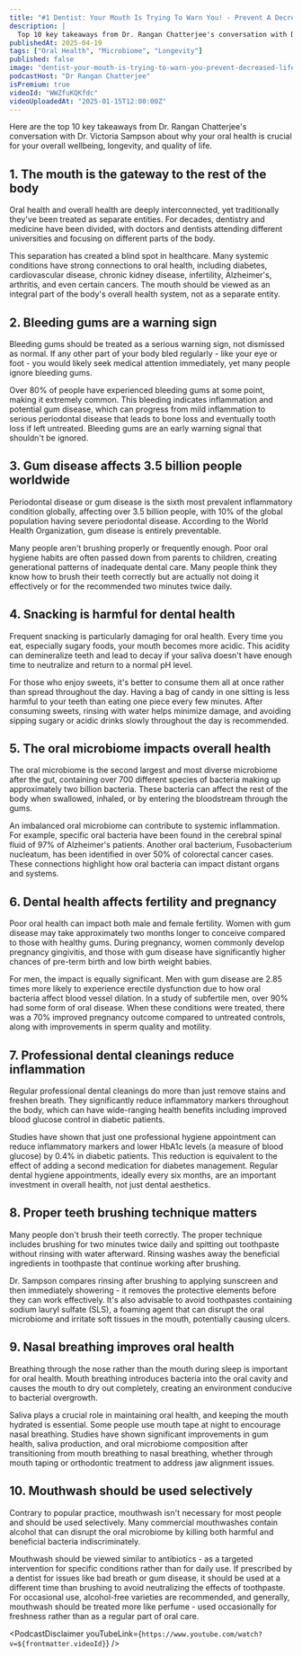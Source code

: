 ```yaml
---
title: "#1 Dentist: Your Mouth Is Trying To Warn You! - Prevent A Decreased Lifespan Before It's Too Late"
description: |
  Top 10 key takeaways from Dr. Rangan Chatterjee's conversation with Dr. Victoria Sampson about why your oral health is crucial for your overall wellbeing, longevity, and quality of life.
publishedAt: 2025-04-19
tags: ["Oral Health", "Microbiome", "Longevity"]
published: false
image: "dentist-your-mouth-is-trying-to-warn-you-prevent-decreased-lifespan-before-its-too-late.jpg"
podcastHost: "Dr Rangan Chatterjee"
isPremium: true
videoId: "WWZfuKQKfdc"
videoUploadedAt: "2025-01-15T12:00:00Z"
---
```



<PodcastSummaryPageLayout frontmatter={frontmatter}>

Here are the top 10 key takeaways from Dr. Rangan Chatterjee's conversation with Dr. Victoria Sampson about why your oral health is crucial for your overall wellbeing, longevity, and quality of life.

## 1. The mouth is the gateway to the rest of the body

Oral health and overall health are deeply interconnected, yet traditionally they've been treated as separate entities. For decades, dentistry and medicine have been divided, with doctors and dentists attending different universities and focusing on different parts of the body.

This separation has created a blind spot in healthcare. Many systemic conditions have strong connections to oral health, including diabetes, cardiovascular disease, chronic kidney disease, infertility, Alzheimer's, arthritis, and even certain cancers. The mouth should be viewed as an integral part of the body's overall health system, not as a separate entity.

## 2. Bleeding gums are a warning sign

Bleeding gums should be treated as a serious warning sign, not dismissed as normal. If any other part of your body bled regularly - like your eye or foot - you would likely seek medical attention immediately, yet many people ignore bleeding gums.

Over 80% of people have experienced bleeding gums at some point, making it extremely common. This bleeding indicates inflammation and potential gum disease, which can progress from mild inflammation to serious periodontal disease that leads to bone loss and eventually tooth loss if left untreated. Bleeding gums are an early warning signal that shouldn't be ignored.

## 3. Gum disease affects 3.5 billion people worldwide

Periodontal disease or gum disease is the sixth most prevalent inflammatory condition globally, affecting over 3.5 billion people, with 10% of the global population having severe periodontal disease. According to the World Health Organization, gum disease is entirely preventable.

Many people aren't brushing properly or frequently enough. Poor oral hygiene habits are often passed down from parents to children, creating generational patterns of inadequate dental care. Many people think they know how to brush their teeth correctly but are actually not doing it effectively or for the recommended two minutes twice daily.

## 4. Snacking is harmful for dental health

Frequent snacking is particularly damaging for oral health. Every time you eat, especially sugary foods, your mouth becomes more acidic. This acidity can demineralize teeth and lead to decay if your saliva doesn't have enough time to neutralize and return to a normal pH level.

For those who enjoy sweets, it's better to consume them all at once rather than spread throughout the day. Having a bag of candy in one sitting is less harmful to your teeth than eating one piece every few minutes. After consuming sweets, rinsing with water helps minimize damage, and avoiding sipping sugary or acidic drinks slowly throughout the day is recommended.

## 5. The oral microbiome impacts overall health

The oral microbiome is the second largest and most diverse microbiome after the gut, containing over 700 different species of bacteria making up approximately two billion bacteria. These bacteria can affect the rest of the body when swallowed, inhaled, or by entering the bloodstream through the gums.

An imbalanced oral microbiome can contribute to systemic inflammation. For example, specific oral bacteria have been found in the cerebral spinal fluid of 97% of Alzheimer's patients. Another oral bacterium, Fusobacterium nucleatum, has been identified in over 50% of colorectal cancer cases. These connections highlight how oral bacteria can impact distant organs and systems.

## 6. Dental health affects fertility and pregnancy

Poor oral health can impact both male and female fertility. Women with gum disease may take approximately two months longer to conceive compared to those with healthy gums. During pregnancy, women commonly develop pregnancy gingivitis, and those with gum disease have significantly higher chances of pre-term birth and low birth weight babies.

For men, the impact is equally significant. Men with gum disease are 2.85 times more likely to experience erectile dysfunction due to how oral bacteria affect blood vessel dilation. In a study of subfertile men, over 90% had some form of oral disease. When these conditions were treated, there was a 70% improved pregnancy outcome compared to untreated controls, along with improvements in sperm quality and motility.

## 7. Professional dental cleanings reduce inflammation

Regular professional dental cleanings do more than just remove stains and freshen breath. They significantly reduce inflammatory markers throughout the body, which can have wide-ranging health benefits including improved blood glucose control in diabetic patients.

Studies have shown that just one professional hygiene appointment can reduce inflammatory markers and lower HbA1c levels (a measure of blood glucose) by 0.4% in diabetic patients. This reduction is equivalent to the effect of adding a second medication for diabetes management. Regular dental hygiene appointments, ideally every six months, are an important investment in overall health, not just dental aesthetics.

## 8. Proper teeth brushing technique matters

Many people don't brush their teeth correctly. The proper technique includes brushing for two minutes twice daily and spitting out toothpaste without rinsing with water afterward. Rinsing washes away the beneficial ingredients in toothpaste that continue working after brushing.

Dr. Sampson compares rinsing after brushing to applying sunscreen and then immediately showering - it removes the protective elements before they can work effectively. It's also advisable to avoid toothpastes containing sodium lauryl sulfate (SLS), a foaming agent that can disrupt the oral microbiome and irritate soft tissues in the mouth, potentially causing ulcers.

## 9. Nasal breathing improves oral health

Breathing through the nose rather than the mouth during sleep is important for oral health. Mouth breathing introduces bacteria into the oral cavity and causes the mouth to dry out completely, creating an environment conducive to bacterial overgrowth.

Saliva plays a crucial role in maintaining oral health, and keeping the mouth hydrated is essential. Some people use mouth tape at night to encourage nasal breathing. Studies have shown significant improvements in gum health, saliva production, and oral microbiome composition after transitioning from mouth breathing to nasal breathing, whether through mouth taping or orthodontic treatment to address jaw alignment issues.

## 10. Mouthwash should be used selectively

Contrary to popular practice, mouthwash isn't necessary for most people and should be used selectively. Many commercial mouthwashes contain alcohol that can disrupt the oral microbiome by killing both harmful and beneficial bacteria indiscriminately.

Mouthwash should be viewed similar to antibiotics - as a targeted intervention for specific conditions rather than for daily use. If prescribed by a dentist for issues like bad breath or gum disease, it should be used at a different time than brushing to avoid neutralizing the effects of toothpaste. For occasional use, alcohol-free varieties are recommended, and generally, mouthwash should be treated more like perfume - used occasionally for freshness rather than as a regular part of oral care.

<PodcastDisclaimer
  youTubeLink={`https://www.youtube.com/watch?v=${frontmatter.videoId}`}
/>

</PodcastSummaryPageLayout>
